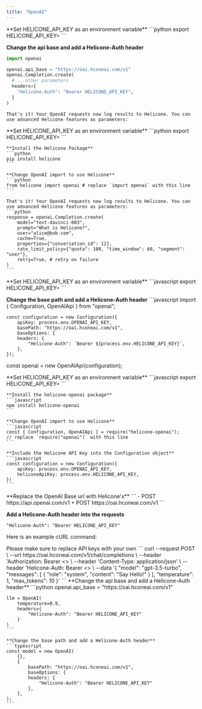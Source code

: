 ```yaml
---
title: "OpenAI"
---
```


<Tabs>
  <Tab title="Python">
  **Set HELICONE_API_KEY as an environment variable**
  ```python
  export HELICONE_API_KEY=<your API key>
  ```

**Change the api base and add a Helicone-Auth header**

```python
import openai

openai.api_base = "https://oai.hconeai.com/v1"
openai.Completion.create(
  # ...other parameters
  headers={
    "Helicone-Auth": "Bearer HELICONE_API_KEY",
  }
)
```

    That's it! Your OpenAI requests now log results to Helicone. You can use advanced Helicone features as parameters:

  </Tab>
  <Tab title="Python (w/ package)">
    **Set HELICONE_API_KEY as an environment variable**
    ```python
    export HELICONE_API_KEY=<your API key>
    ```

    **Install the Helicone Package**
    ```python
    pip install helicone
    ```

    **Change OpenAI import to use Helicone**
    ```python
    from helicone import openai # replace `import openai` with this line
    ```

    That's it! Your OpenAI requests now log results to Helicone. You can use advanced Helicone features as parameters:
    ```python
    response = openai.Completion.create(
        model="text-davinci-003",
        prompt="What is Helicone?",
        user="alice@bob.com",
        cache=True,
        properties={"conversation_id": 12},
        rate_limit_policy={"quota": 100, "time_window": 60, "segment": "user"},
        retry=True, # retry on failure
    )
    ```

  </Tab>
  <Tab title="Node.js">
  **Set HELICONE_API_KEY as an environment variable**
    ```javascript
    export HELICONE_API_KEY=<your API key>
    ```
    
  **Change the base path and add a Helicone-Auth header**
    ```javascript
    import { Configuration, OpenAIApi } from "openai";

    const configuration = new Configuration({
        apiKey: process.env.OPENAI_API_KEY,
        basePath: "https://oai.hconeai.com/v1",
        baseOptions: {
        headers: {
            "Helicone-Auth": `Bearer ${process.env.HELICONE_API_KEY}`,
        },
    });

const openai = new OpenAIApi(configuration);

  </Tab>
  <Tab title="Node.js (w/ package)">
    **Set HELICONE_API_KEY as an environment variable**
    ```javascript
    export HELICONE_API_KEY=<your API key>
    ```

    **Install the helicone-openai package**
    ```javascript
    npm install helicone-openai
    ```

    **Change OpenAI import to use Helicone**
    ```javascript
    const { Configuration, OpenAIApi } = require("helicone-openai");
    // replace `require("openai")` with this line
    ```

    **Include the Helicone API Key into the Configuration object**
    ```javascript
    const configuration = new Configuration({
        apiKey: process.env.OPENAI_API_KEY,
        heliconeApiKey: process.env.HELICONE_API_KEY,
    })
    ```

  </Tab>
  <Tab title="cURL">
   **Replace the OpenAI Base url with Helicone's**
   ```
   - POST https://api.openai.com/v1
   + POST https://oai.hconeai.com/v1
   ```

**Add a Helicone-Auth header into the requests**

```
"Helicone-Auth": "Bearer HELICONE_API_KEY"
```

Here is an example cURL command:

   <Note>
   Please make sure to replace API keys with your own
   </Note>
   ```
    curl --request POST \
        --url https://oai.hconeai.com/v1/chat/completions \
        --header 'Authorization: Bearer <<YOUR_OPENAI_API_KEY>> \
        --header 'Content-Type: application/json' \
        --header 'Helicone-Auth: Bearer <<YOUR_HELICONE_API_KEY>> \
        --data '{
            "model": "gpt-3.5-turbo",
            "messages": [
                {
                    "role": "system",
                    "content": "Say Hello!"
                }
            ],
            "temperature": 1,
            "max_tokens": 10
    }'
   ```

  </Tab>
  <Tab title="Langchain">
    **Change the api base and add a Helicone-Auth header**
    ```python
    openai.api_base = "https://oai.hconeai.com/v1"

    llm = OpenAI(
        temperature=0.9,
        headers={
            "Helicone-Auth": "Bearer HELICONE_API_KEY"
        }
    )
    ```

    **Change the base path and add a Helicone-Auth header**
    ```typescript
    const model = new OpenAI(
        {},
        {
            basePath: "https://oai.hconeai.com/v1",
            baseOptions: {
            headers: {
                "Helicone-Auth": "Bearer HELICONE_API_KEY"
            },
        },
    );
    ```

  </Tab>
</Tabs>
